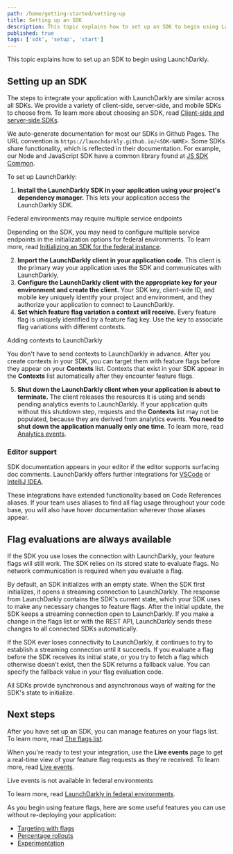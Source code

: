 ```yaml
---
path: /home/getting-started/setting-up
title: Setting up an SDK
description: This topic explains how to set up an SDK to begin using LaunchDarkly.
published: true
tags: ['sdk', 'setup', 'start']
---
```


This topic explains how to set up an SDK to begin using LaunchDarkly.

## Setting up an SDK

The steps to integrate your application with LaunchDarkly are similar across all SDKs. We provide a variety of client-side, server-side, and mobile SDKs to choose from. To learn more about choosing an SDK, read [Client-side and server-side SDKs](/sdk/concepts/client-side-server-side).

We auto-generate documentation for most our SDKs in Github Pages. The URL convention is `https://launchdarkly.github.io/<SDK-NAME>`. Some SDKs share functionality, which is reflected in their documentation. For example, our Node and JavaScript SDK have a common library found at [JS SDK Common](https://launchdarkly.github.io/js-sdk-common/).

To set up LaunchDarkly:

1. **Install the LaunchDarkly SDK in your application using your project's dependency manager.** This lets your application access the LaunchDarkly SDK.

<Callout intent="info" site="federal">
<CalloutTitle>Federal environments may require multiple service endpoints</CalloutTitle>
<CalloutDescription>

Depending on the SDK, you may need to configure multiple service endpoints in the initialization options for federal environments. To learn more, read [Initializing an SDK for the federal instance](/home/advanced/federal#initializing-an-sdk-for-the-federal-instance).

</CalloutDescription>
</Callout>

2. **Import the LaunchDarkly client in your application code.** This client is the primary way your application uses the SDK and communicates with LaunchDarkly.
3. **Configure the LaunchDarkly client with the appropriate key for your environment and create the client.** Your SDK key, client-side ID, and mobile key uniquely identify your project and environment, and they authorize your application to connect to LaunchDarkly.
4. **Set which feature flag variation a context will receive.** Every feature flag is uniquely identified by a feature flag key. Use the key to associate flag variations with different contexts.

<Callout intent="info">
<CalloutTitle>Adding contexts to LaunchDarkly</CalloutTitle>
<CalloutDescription>

You don't have to send contexts to LaunchDarkly in advance. After you create contexts in your SDK, you can target them with feature flags before they appear on your **Contexts** list. Contexts that exist in your SDK appear in the **Contexts** list automatically after they encounter feature flags.

</CalloutDescription>
</Callout>

5. **Shut down the LaunchDarkly client when your application is about to terminate.** The client releases the resources it is using and sends pending analytics events to LaunchDarkly. If your application quits without this shutdown step, requests and the **Contexts** list may not be populated, because they are derived from analytics events. **You need to shut down the application manually only one time**. To learn more, read [Analytics events](/sdk/concepts/events).

### Editor support

SDK documentation appears in your editor if the editor supports surfacing doc comments. LaunchDarkly offers further integrations for [VSCode](/integrations/vscode#set-up-the-vscode-extension) or [IntelliJ IDEA](/integrations/intellij).

These integrations have extended functionality based on Code References aliases. If your team uses aliases to find all flag usage throughout your code base, you will also have hover documentation wherever those aliases appear.

## Flag evaluations are always available

If the SDK you use loses the connection with LaunchDarkly, your feature flags will still work. The SDK relies on its stored state to evaluate flags. No network communication is required when you evaluate a flag.

By default, an SDK initializes with an empty state. When the SDK first initializes, it opens a streaming connection to LaunchDarkly. The response from LaunchDarkly contains the SDK's current state, which your SDK uses to make any necessary changes to feature flags. After the initial update, the SDK keeps a streaming connection open to LaunchDarkly. If you make a change in the flags list or with the REST API, LaunchDarkly sends these changes to all connected SDKs automatically.

If the SDK ever loses connectivity to LaunchDarkly, it continues to try to establish a streaming connection until it succeeds. If you evaluate a flag before the SDK receives its initial state, or you try to fetch a flag which otherwise doesn't exist, then the SDK returns a fallback value. You can specify the fallback value in your flag evaluation code.

All SDKs provide synchronous and asynchronous ways of waiting for the SDK's state to initialize.

## Next steps

After you have set up an SDK, you can manage features on your flags list. To learn more, read [The flags list](/home/organize/flags-list).

When you're ready to test your integration, use the **Live events** page to get a real-time view of your feature flag requests as they're received. To learn more, read [Live events](/home/flags/live-events).

<Callout intent="alert" site="federal">
<CalloutTitle>Live events is not available in federal environments</CalloutTitle>
<CalloutDescription>

To learn more, read [LaunchDarkly in federal environments](/home/advanced/federal).

</CalloutDescription>
</Callout>

As you begin using feature flags, here are some useful features you can use without re-deploying your application:

* [Targeting with flags](/home/flags/targeting)
* [Percentage rollouts](/home/flags/rollouts)
* [Experimentation](/home/about-experimentation)
